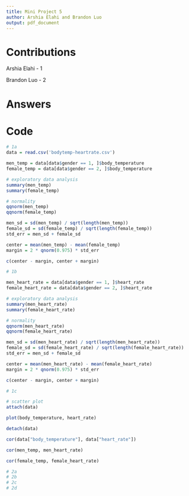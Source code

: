 ```yaml
---
title: Mini Project 5
author: Arshia Elahi and Brandon Luo
output: pdf_document
---
```


# Contributions

Arshia Elahi - 1

Brandon Luo - 2

# Answers

```{=latex}
\begin{enumerate}
\item
    \begin{enumerate}
        \item
        Since the 95\% confidence interval contains 0, we fail to reject the null hypothesis (males and females do not differ in body temperature). There does not appear to be a significant difference between male and female body temperatures.
        \item
        Since the 95\% confidence interval contains 0, we fail to reject the null hypothesis (males and females do not differ in heart rate). There does not appear to be a significant difference between male and female heart rates.
        \item
        Since the correlation coefficient is 0.2536564, there is a weak positive linear relationship between body temperature and heart rate.

        This relationship does depend on gender since the correlation coefficients are different for males and females.
    \end{enumerate}
\item
    \begin{enumerate}
        \item
        \item
        \item
        \item
    \end{enumerate}
\end{enumerate}
```

# Code 
```r
# 1a
data = read.csv('bodytemp-heartrate.csv')

men_temp = data[data$gender == 1, ]$body_temperature
female_temp = data[data$gender == 2, ]$body_temperature

# exploratory data analysis
summary(men_temp)
summary(female_temp)

# normality
qqnorm(men_temp)
qqnorm(female_temp)

men_sd = sd(men_temp) / sqrt(length(men_temp))
female_sd = sd(female_temp) / sqrt(length(female_temp))
std_err = men_sd + female_sd

center = mean(men_temp) - mean(female_temp)
margin = 2 * qnorm(0.975) * std_err

c(center - margin, center + margin)

# 1b

men_heart_rate = data[data$gender == 1, ]$heart_rate
female_heart_rate = data[data$gender == 2, ]$heart_rate

# exploratory data analysis
summary(men_heart_rate)
summary(female_heart_rate)

# normality
qqnorm(men_heart_rate)
qqnorm(female_heart_rate)

men_sd = sd(men_heart_rate) / sqrt(length(men_heart_rate))
female_sd = sd(female_heart_rate) / sqrt(length(female_heart_rate))
std_err = men_sd + female_sd

center = mean(men_heart_rate) - mean(female_heart_rate)
margin = 2 * qnorm(0.975) * std_err

c(center - margin, center + margin)

# 1c

# scatter plot
attach(data)

plot(body_temperature, heart_rate)

detach(data)

cor(data["body_temperature"], data["heart_rate"])

cor(men_temp, men_heart_rate)

cor(female_temp, female_heart_rate)

# 2a
# 2b
# 2c
# 2d
```
